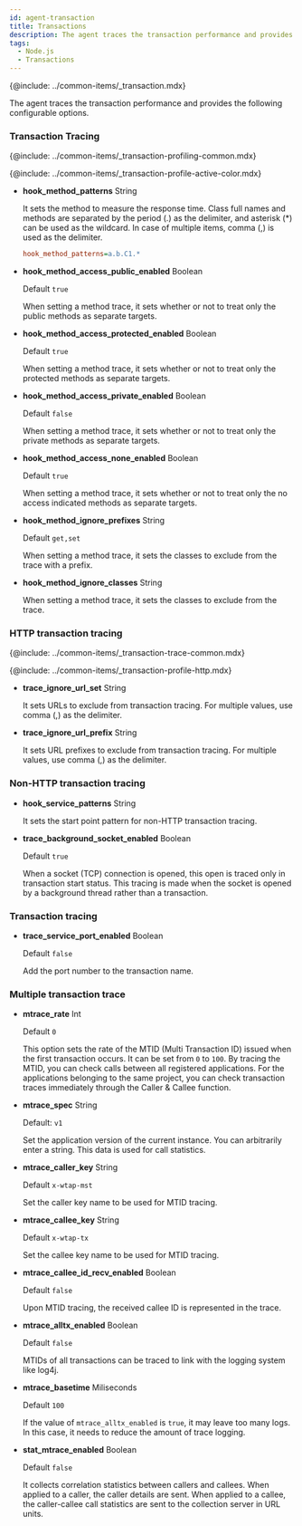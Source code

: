 ```yaml
---
id: agent-transaction
title: Transactions
description: The agent traces the transaction performance and provides the following configurable options.
tags:
  - Node.js
  - Transactions
---
```


{@include: ../common-items/_transaction.mdx}

The agent traces the transaction performance and provides the following configurable options.

### Transaction Tracing

{@include: ../common-items/_transaction-profiling-common.mdx}

{@include: ../common-items/_transaction-profile-active-color.mdx}

-   **hook_method_patterns** <span class='type'>String</span>

    It sets the method to measure the response time. Class full names and methods are separated by the period (.) as the delimiter, and asterisk (\*) can be used as the wildcard. In case of multiple items, comma (,) is used as the delimiter.

    ```ini title='Example'
    hook_method_patterns=a.b.C1.*
    ```

-   **hook_method_access_public_enabled** <span class='type'>Boolean</span>

    Default `true`

    When setting a method trace, it sets whether or not to treat only the public methods as separate targets.

-   **hook_method_access_protected_enabled** <span class='type'>Boolean</span>

    Default `true`

    When setting a method trace, it sets whether or not to treat only the protected methods as separate targets.

-   **hook_method_access_private_enabled** <span class='type'>Boolean</span>

    Default `false`

    When setting a method trace, it sets whether or not to treat only the private methods as separate targets.

-   **hook_method_access_none_enabled** <span class='type'>Boolean</span>

    Default `true`

    When setting a method trace, it sets whether or not to treat only the no access indicated methods as separate targets.

-   **hook_method_ignore_prefixes** <span class='type'>String</span>

    Default `get,set`

    When setting a method trace, it sets the classes to exclude from the trace with a prefix.

-   **hook_method_ignore_classes** <span class='type'>String</span>

    When setting a method trace, it sets the classes to exclude from the trace.

### HTTP transaction tracing

{@include: ../common-items/_transaction-trace-common.mdx} 

{@include: ../common-items/_transaction-profile-http.mdx}

-   **trace_ignore_url_set** <span class='type'>String</span>

    It sets URLs to exclude from transaction tracing. For multiple values, use comma (,) as the delimiter.

-   **trace_ignore_url_prefix** <span class='type'>String</span>

    It sets URL prefixes to exclude from transaction tracing. For multiple values, use comma (,) as the delimiter.

### Non-HTTP transaction tracing

-   **hook_service_patterns** <span class='type'>String</span>

    It sets the start point pattern for non-HTTP transaction tracing.

-   **trace_background_socket_enabled** <span class='type'>Boolean</span>

    Default `true`

    When a socket (TCP) connection is opened, this open is traced only in transaction start status. This tracing is made when the socket is opened by a background thread rather than a transaction.

### Transaction tracing

-   **trace_service_port_enabled** <span class='type'>Boolean</span>

    Default `false`

    Add the port number to the transaction name.

### Multiple transaction trace

-   **mtrace_rate** <span class='type'>Int</span>

    Default `0`

    This option sets the rate of the MTID (Multi Transaction ID) issued when the first transaction occurs. It can be set from `0` to `100`. By tracing the MTID, you can check calls between all registered applications. For the applications belonging to the same project, you can check transaction traces immediately through the Caller & Callee function.

-   **mtrace_spec** <span class='type'>String</span>

    Default: `v1`

    Set the application version of the current instance. You can arbitrarily enter a string. This data is used for call statistics.

-   **mtrace_caller_key** <span class='type'>String</span>

    Default `x-wtap-mst`

    Set the caller key name to be used for MTID tracing.

-   **mtrace_callee_key** <span class='type'>String</span>

    Default `x-wtap-tx`

    Set the callee key name to be used for MTID tracing.

-   **mtrace_callee_id_recv_enabled** <span class='type'>Boolean</span>

    Default `false`

    Upon MTID tracing, the received callee ID is represented in the trace.

-   **mtrace_alltx_enabled** <span class='type'>Boolean</span>

    Default `false`

    MTIDs of all transactions can be traced to link with the logging system like log4j.

-   **mtrace_basetime** <span class='type'>Miliseconds</span>

    Default `100`

    If the value of `mtrace_alltx_enabled` is `true`, it may leave too many logs. In this case, it needs to reduce the amount of trace logging.

-   **stat_mtrace_enabled** <span class='type'>Boolean</span>

    Default `false`

    It collects correlation statistics between callers and callees. When applied to a caller, the caller details are sent. When applied to a callee, the caller-callee call statistics are sent to the collection server in URL units.
